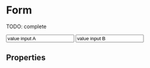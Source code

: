 


<Meta title="Atoms/Form" component={Form} />

# Form

TODO: complete

<Preview>
  <Story name="default" parameters={{ decorators: [withKnobs, withA11y] }}>
    <Form
      alertText={text("alertText", "Validation submit message")}
      alertAppearance={select("alertAppearance", [
        "danger",
        "primary",
        "secondary",
        "warning",
        "success",
      ])}
      link={text("link", "Primary text link")}
      linkTo={text("linkTo", "http://www.tiendanube.com")}
      submitLabel={text("submitLabel", "Primary")}
      onClickSubmit={action("onClickSubmit")}
      buttonLabel={text("buttonLabel", "Default")}
      onClickButton={action("onClickButton")}
    >
      <Input
        label="label input A"
        value="value input A"
        placeholder="placeholder A"
        name="name A"
      />
      <Input
        label="label input B"
        value="value input B"
        placeholder="placeholder B"
        name="name B"
      />
    </Form>
  </Story>
</Preview>

## Properties

<Props of={Form.type} />
